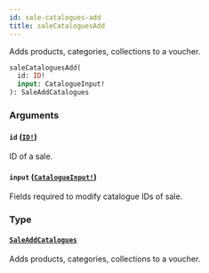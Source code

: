 ```yaml
---
id: sale-catalogues-add
title: saleCataloguesAdd
---
```


Adds products, categories, collections to a voucher.

```graphql
saleCataloguesAdd(
  id: ID!
  input: CatalogueInput!
): SaleAddCatalogues

```

### Arguments

#### `id` ([`ID!`](/api-reference/scalars/id.mdx))

ID of a sale.

#### `input` ([`CatalogueInput!`](/api-reference/inputs/catalogue-input.mdx))

Fields required to modify catalogue IDs of sale.

### Type

#### [`SaleAddCatalogues`](/api-reference/objects/sale-add-catalogues.mdx)

Adds products, categories, collections to a voucher.
